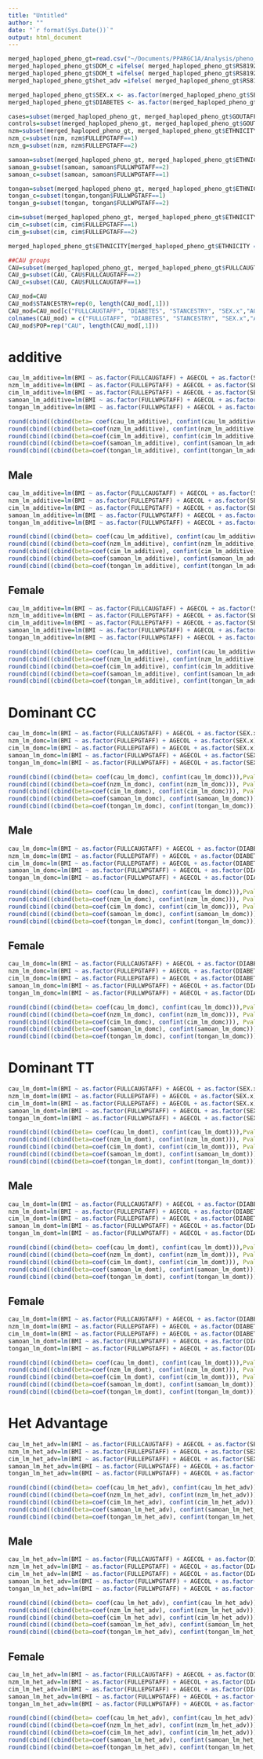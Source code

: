 ```yaml
---
title: "Untitled"
author: ""
date: "`r format(Sys.Date())`"
output: html_document
--- 
```


```r
merged_haploped_pheno_gt=read.csv("~/Documents/PPARGC1A/Analysis/pheno_gt_ato_g.csv", header=TRUE, sep="\t")
merged_haploped_pheno_gt$DOM_c =ifelse( merged_haploped_pheno_gt$RS8192678_CC1_CT2_TT3 ==1 | merged_haploped_pheno_gt$RS8192678_CC1_CT2_TT3 ==2 , 1, 0)
merged_haploped_pheno_gt$DOM_t =ifelse( merged_haploped_pheno_gt$RS8192678_CC1_CT2_TT3 ==3 | merged_haploped_pheno_gt$RS8192678_CC1_CT2_TT3 ==2 , 1, 0)
merged_haploped_pheno_gt$het_adv =ifelse( merged_haploped_pheno_gt$RS8192678_CC1_CT2_TT3 ==2 , 1, 0)

merged_haploped_pheno_gt$SEX.x <- as.factor(merged_haploped_pheno_gt$SEX.x)
merged_haploped_pheno_gt$DIABETES <- as.factor(merged_haploped_pheno_gt$DIABETES)

cases=subset(merged_haploped_pheno_gt, merged_haploped_pheno_gt$GOUTAFFSTAT==2)
controls=subset(merged_haploped_pheno_gt, merged_haploped_pheno_gt$GOUTAFFSTAT==1)
nzm=subset(merged_haploped_pheno_gt, merged_haploped_pheno_gt$ETHNICITY=="1.0 NZ Maori")
nzm_c=subset(nzm, nzm$FULLEPGTAFF==1)
nzm_g=subset(nzm, nzm$FULLEPGTAFF==2)

samoan=subset(merged_haploped_pheno_gt, merged_haploped_pheno_gt$ETHNICITY=="1.0 Samoan")
samoan_g=subset(samoan, samoan$FULLWPGTAFF==2)
samoan_c=subset(samoan, samoan$FULLWPGTAFF==1)

tongan=subset(merged_haploped_pheno_gt, merged_haploped_pheno_gt$ETHNICITY=="1.0 Tongan")
tongan_c=subset(tongan,tongan$FULLWPGTAFF==1)
tongan_g=subset(tongan, tongan$FULLWPGTAFF==2)

cim=subset(merged_haploped_pheno_gt, merged_haploped_pheno_gt$ETHNICITY=="1.0 CI Maori")
cim_c=subset(cim, cim$FULLEPGTAFF==1)
cim_g=subset(cim, cim$FULLEPGTAFF==2)

merged_haploped_pheno_gt$ETHNICITY[merged_haploped_pheno_gt$ETHNICITY == "1.0 Caucasain"] = "1.0 Caucasian"

##CAU groups
CAU=subset(merged_haploped_pheno_gt, merged_haploped_pheno_gt$FULLCAUGTAFF==1 | merged_haploped_pheno_gt$FULLCAUGTAFF==2)
CAU_g=subset(CAU, CAU$FULLCAUGTAFF==2)
CAU_c=subset(CAU, CAU$FULLCAUGTAFF==1)

CAU_mod=CAU
CAU_mod$STANCESTRY=rep(0, length(CAU_mod[,1]))
CAU_mod=CAU_mod[c("FULLCAUGTAFF", "DIABETES", "STANCESTRY", "SEX.x","AGECOL", "BMI", "RS8192678_CC1_CT2_TT3", "DOM_c","DOM_t", "het_adv")]
colnames(CAU_mod) = c("FULLGTAFF", "DIABETES", "STANCESTRY", "SEX.x","AGECOL", "BMI", "RS8192678_CC1_CT2_TT3", "DOM_c","DOM_t", "het_adv")
CAU_mod$POP=rep("CAU", length(CAU_mod[,1]))
```
  
# additive  
```r
cau_lm_additive=lm(BMI ~ as.factor(FULLCAUGTAFF) + AGECOL + as.factor(SEX.x) + as.factor(DIABETES) +RS8192678_CC1_CT2_TT3, data = CAU)
nzm_lm_additive=lm(BMI ~ as.factor(FULLEPGTAFF) + AGECOL + as.factor(SEX.x) + as.factor(DIABETES) +STANCESTRY+ RS8192678_CC1_CT2_TT3, data = nzm)
cim_lm_additive=lm(BMI ~ as.factor(FULLEPGTAFF) + AGECOL + as.factor(SEX.x) + as.factor(DIABETES) +STANCESTRY+ RS8192678_CC1_CT2_TT3, data = cim)
samoan_lm_additive=lm(BMI ~ as.factor(FULLWPGTAFF) + AGECOL + as.factor(SEX.x) + as.factor(DIABETES) +STANCESTRY+ RS8192678_CC1_CT2_TT3, data = samoan)
tongan_lm_additive=lm(BMI ~ as.factor(FULLWPGTAFF) + AGECOL + as.factor(SEX.x) + as.factor(DIABETES) +STANCESTRY+ RS8192678_CC1_CT2_TT3, data = tongan)

round(cbind((cbind(beta= coef(cau_lm_additive), confint(cau_lm_additive))),Pvalue= summary(cau_lm_additive)$coefficients[,4]),3)
round(cbind((cbind(beta=coef(nzm_lm_additive), confint(nzm_lm_additive))), Pvalue=summary(nzm_lm_additive)$coefficients[,4]), 3)
round(cbind((cbind(beta=coef(cim_lm_additive), confint(cim_lm_additive))), Pvalue=summary(cim_lm_additive)$coefficients[,4]), 3)
round(cbind((cbind(beta=coef(samoan_lm_additive), confint(samoan_lm_additive))), Pvalue=summary(samoan_lm_additive)$coefficients[,4]),3)
round(cbind((cbind(beta=coef(tongan_lm_additive), confint(tongan_lm_additive))), Pvalue=summary(tongan_lm_additive)$coefficients[,4]),3)
```

## Male
```r
cau_lm_additive=lm(BMI ~ as.factor(FULLCAUGTAFF) + AGECOL + as.factor(SEX.x) + as.factor(DIABETES) +RS8192678_CC1_CT2_TT3, data = CAU[CAU$SEX.x ==1, ])
nzm_lm_additive=lm(BMI ~ as.factor(FULLEPGTAFF) + AGECOL + as.factor(SEX.x) + as.factor(DIABETES) +STANCESTRY+ RS8192678_CC1_CT2_TT3, data = nzm[nzm$SEX.x ==1, ])
cim_lm_additive=lm(BMI ~ as.factor(FULLEPGTAFF) + AGECOL + as.factor(SEX.x) + as.factor(DIABETES) +STANCESTRY+ RS8192678_CC1_CT2_TT3, data = cim[cim$SEX.x ==1, ])
samoan_lm_additive=lm(BMI ~ as.factor(FULLWPGTAFF) + AGECOL + as.factor(SEX.x) + as.factor(DIABETES) +STANCESTRY+ RS8192678_CC1_CT2_TT3, data = samoan[samoan$SEX.x ==1,])
tongan_lm_additive=lm(BMI ~ as.factor(FULLWPGTAFF) + AGECOL + as.factor(SEX.x) + as.factor(DIABETES) +STANCESTRY+ RS8192678_CC1_CT2_TT3, data = tongan[tongan$SEX.x == 1,])

round(cbind((cbind(beta= coef(cau_lm_additive), confint(cau_lm_additive))),Pvalue= summary(cau_lm_additive)$coefficients[,4]),3)
round(cbind((cbind(beta=coef(nzm_lm_additive), confint(nzm_lm_additive))), Pvalue=summary(nzm_lm_additive)$coefficients[,4]), 3)
round(cbind((cbind(beta=coef(cim_lm_additive), confint(cim_lm_additive))), Pvalue=summary(cim_lm_additive)$coefficients[,4]), 3)
round(cbind((cbind(beta=coef(samoan_lm_additive), confint(samoan_lm_additive))), Pvalue=summary(samoan_lm_additive)$coefficients[,4]),3)
round(cbind((cbind(beta=coef(tongan_lm_additive), confint(tongan_lm_additive))), Pvalue=summary(tongan_lm_additive)$coefficients[,4]),3)
```

## Female
```r
cau_lm_additive=lm(BMI ~ as.factor(FULLCAUGTAFF) + AGECOL + as.factor(SEX.x) + as.factor(DIABETES) +RS8192678_CC1_CT2_TT3, data = CAU[CAU$SEX.x ==2, ])
nzm_lm_additive=lm(BMI ~ as.factor(FULLEPGTAFF) + AGECOL + as.factor(SEX.x) + as.factor(DIABETES) +STANCESTRY+ RS8192678_CC1_CT2_TT3, data = nzm[nzm$SEX.x ==2, ])
cim_lm_additive=lm(BMI ~ as.factor(FULLEPGTAFF) + AGECOL + as.factor(SEX.x) + as.factor(DIABETES) +STANCESTRY+ RS8192678_CC1_CT2_TT3, data = cim[cim$SEX.x ==2, ])
samoan_lm_additive=lm(BMI ~ as.factor(FULLWPGTAFF) + AGECOL + as.factor(SEX.x) + as.factor(DIABETES) +STANCESTRY+ RS8192678_CC1_CT2_TT3, data = samoan[samoan$SEX.x ==2,])
tongan_lm_additive=lm(BMI ~ as.factor(FULLWPGTAFF) + AGECOL + as.factor(SEX.x) + as.factor(DIABETES) +STANCESTRY+ RS8192678_CC1_CT2_TT3, data = tongan[tongan$SEX.x == 2,])

round(cbind((cbind(beta= coef(cau_lm_additive), confint(cau_lm_additive))),Pvalue= summary(cau_lm_additive)$coefficients[,4]),3)
round(cbind((cbind(beta=coef(nzm_lm_additive), confint(nzm_lm_additive))), Pvalue=summary(nzm_lm_additive)$coefficients[,4]), 3)
round(cbind((cbind(beta=coef(cim_lm_additive), confint(cim_lm_additive))), Pvalue=summary(cim_lm_additive)$coefficients[,4]), 3)
round(cbind((cbind(beta=coef(samoan_lm_additive), confint(samoan_lm_additive))), Pvalue=summary(samoan_lm_additive)$coefficients[,4]),3)
round(cbind((cbind(beta=coef(tongan_lm_additive), confint(tongan_lm_additive))), Pvalue=summary(tongan_lm_additive)$coefficients[,4]),3)
```

# Dominant CC
```r
cau_lm_domc=lm(BMI ~ as.factor(FULLCAUGTAFF) + AGECOL + as.factor(SEX.x) + as.factor(DIABETES)  + as.factor(DOM_c), CAU)
nzm_lm_domc=lm(BMI ~ as.factor(FULLEPGTAFF) + AGECOL + as.factor(SEX.x) + as.factor(DIABETES) +STANCESTRY+ as.factor(DOM_c), data = nzm)
cim_lm_domc=lm(BMI ~ as.factor(FULLEPGTAFF) + AGECOL + as.factor(SEX.x) + as.factor(DIABETES) +STANCESTRY+ as.factor(DOM_c), data = cim)
samoan_lm_domc=lm(BMI ~ as.factor(FULLWPGTAFF) + AGECOL + as.factor(SEX.x) + as.factor(DIABETES) +STANCESTRY+ as.factor(DOM_c), data = samoan)
tongan_lm_domc=lm(BMI ~ as.factor(FULLWPGTAFF) + AGECOL + as.factor(SEX.x) + as.factor(DIABETES) +STANCESTRY+ as.factor(DOM_c), data = tongan)

round(cbind((cbind(beta= coef(cau_lm_domc), confint(cau_lm_domc))),Pvalue= summary(cau_lm_domc)$coefficients[,4]),3)
round(cbind((cbind(beta=coef(nzm_lm_domc), confint(nzm_lm_domc))), Pvalue=summary(nzm_lm_domc)$coefficients[,4]), 3)
round(cbind((cbind(beta=coef(cim_lm_domc), confint(cim_lm_domc))), Pvalue=summary(cim_lm_domc)$coefficients[,4]), 3)
round(cbind((cbind(beta=coef(samoan_lm_domc), confint(samoan_lm_domc))), Pvalue=summary(samoan_lm_domc)$coefficients[,4]),3)
round(cbind((cbind(beta=coef(tongan_lm_domc), confint(tongan_lm_domc))), Pvalue=summary(tongan_lm_domc)$coefficients[,4]),3)
```

## Male
```r
cau_lm_domc=lm(BMI ~ as.factor(FULLCAUGTAFF) + AGECOL + as.factor(DIABETES)  + as.factor(DOM_c), CAU[CAU$SEX.x ==1,])
nzm_lm_domc=lm(BMI ~ as.factor(FULLEPGTAFF) + AGECOL + as.factor(DIABETES) +STANCESTRY+ as.factor(DOM_c), data = nzm[nzm$SEX.x ==1, ])
cim_lm_domc=lm(BMI ~ as.factor(FULLEPGTAFF) + AGECOL + as.factor(DIABETES) +STANCESTRY+ as.factor(DOM_c), data = cim[cim$SEX.x ==1, ])
samoan_lm_domc=lm(BMI ~ as.factor(FULLWPGTAFF) + AGECOL + as.factor(DIABETES) +STANCESTRY+ as.factor(DOM_c), data = samoan[samoan$SEX.x ==1,])
tongan_lm_domc=lm(BMI ~ as.factor(FULLWPGTAFF) + AGECOL + as.factor(DIABETES) +STANCESTRY+ as.factor(DOM_c), data = tongan[tongan$SEX.x ==1, ])

round(cbind((cbind(beta= coef(cau_lm_domc), confint(cau_lm_domc))),Pvalue= summary(cau_lm_domc)$coefficients[,4]),3)
round(cbind((cbind(beta=coef(nzm_lm_domc), confint(nzm_lm_domc))), Pvalue=summary(nzm_lm_domc)$coefficients[,4]), 3)
round(cbind((cbind(beta=coef(cim_lm_domc), confint(cim_lm_domc))), Pvalue=summary(cim_lm_domc)$coefficients[,4]), 3)
round(cbind((cbind(beta=coef(samoan_lm_domc), confint(samoan_lm_domc))), Pvalue=summary(samoan_lm_domc)$coefficients[,4]),3)
round(cbind((cbind(beta=coef(tongan_lm_domc), confint(tongan_lm_domc))), Pvalue=summary(tongan_lm_domc)$coefficients[,4]),3)
```

## Female
```r
cau_lm_domc=lm(BMI ~ as.factor(FULLCAUGTAFF) + AGECOL + as.factor(DIABETES)  + as.factor(DOM_c), CAU[CAU$SEX.x ==2,])
nzm_lm_domc=lm(BMI ~ as.factor(FULLEPGTAFF) + AGECOL + as.factor(DIABETES) +STANCESTRY+ as.factor(DOM_c), data = nzm[nzm$SEX.x ==2, ])
cim_lm_domc=lm(BMI ~ as.factor(FULLEPGTAFF) + AGECOL + as.factor(DIABETES) +STANCESTRY+ as.factor(DOM_c), data = cim[cim$SEX.x ==2, ])
samoan_lm_domc=lm(BMI ~ as.factor(FULLWPGTAFF) + AGECOL + as.factor(DIABETES) +STANCESTRY+ as.factor(DOM_c), data = samoan[samoan$SEX.x ==2,])
tongan_lm_domc=lm(BMI ~ as.factor(FULLWPGTAFF) + AGECOL + as.factor(DIABETES) +STANCESTRY+ as.factor(DOM_c), data = tongan[tongan$SEX.x ==2, ])

round(cbind((cbind(beta= coef(cau_lm_domc), confint(cau_lm_domc))),Pvalue= summary(cau_lm_domc)$coefficients[,4]),3)
round(cbind((cbind(beta=coef(nzm_lm_domc), confint(nzm_lm_domc))), Pvalue=summary(nzm_lm_domc)$coefficients[,4]), 3)
round(cbind((cbind(beta=coef(cim_lm_domc), confint(cim_lm_domc))), Pvalue=summary(cim_lm_domc)$coefficients[,4]), 3)
round(cbind((cbind(beta=coef(samoan_lm_domc), confint(samoan_lm_domc))), Pvalue=summary(samoan_lm_domc)$coefficients[,4]),3)
round(cbind((cbind(beta=coef(tongan_lm_domc), confint(tongan_lm_domc))), Pvalue=summary(tongan_lm_domc)$coefficients[,4]),3)
```

# Dominant TT
```r
cau_lm_domt=lm(BMI ~ as.factor(FULLCAUGTAFF) + AGECOL + as.factor(SEX.x) + as.factor(DIABETES)  + as.factor(DOM_t), data = CAU)
nzm_lm_domt=lm(BMI ~ as.factor(FULLEPGTAFF) + AGECOL + as.factor(SEX.x) + as.factor(DIABETES) +STANCESTRY+ as.factor(DOM_t), data = nzm)
cim_lm_domt=lm(BMI ~ as.factor(FULLEPGTAFF) + AGECOL + as.factor(SEX.x) + as.factor(DIABETES) +STANCESTRY+ as.factor(DOM_t), data = cim)
samoan_lm_domt=lm(BMI ~ as.factor(FULLWPGTAFF) + AGECOL + as.factor(SEX.x) + as.factor(DIABETES) +STANCESTRY+ as.factor(DOM_t), data=samoan)
tongan_lm_domt=lm(BMI ~ as.factor(FULLWPGTAFF) + AGECOL + as.factor(SEX.x) + as.factor(DIABETES) +STANCESTRY+ as.factor(DOM_t), data = tongan)

round(cbind((cbind(beta= coef(cau_lm_domt), confint(cau_lm_domt))),Pvalue= summary(cau_lm_domt)$coefficients[,4]),3)
round(cbind((cbind(beta=coef(nzm_lm_domt), confint(nzm_lm_domt))), Pvalue=summary(nzm_lm_domt)$coefficients[,4]), 3)
round(cbind((cbind(beta=coef(cim_lm_domt), confint(cim_lm_domt))), Pvalue=summary(cim_lm_domt)$coefficients[,4]), 3)
round(cbind((cbind(beta=coef(samoan_lm_domt), confint(samoan_lm_domt))), Pvalue=summary(samoan_lm_domt)$coefficients[,4]),3)
round(cbind((cbind(beta=coef(tongan_lm_domt), confint(tongan_lm_domt))), Pvalue=summary(tongan_lm_domt)$coefficients[,4]),3)

```

## Male
```r
cau_lm_domt=lm(BMI ~ as.factor(FULLCAUGTAFF) + AGECOL + as.factor(DIABETES)  + as.factor(DOM_t), data = CAU[CAU$SEX.x ==1, ])
nzm_lm_domt=lm(BMI ~ as.factor(FULLEPGTAFF) + AGECOL + as.factor(DIABETES) +STANCESTRY+ as.factor(DOM_t), data = nzm[nzm$SEX.x ==1, ])
cim_lm_domt=lm(BMI ~ as.factor(FULLEPGTAFF) + AGECOL + as.factor(DIABETES) +STANCESTRY+ as.factor(DOM_t), data = cim[cim$SEX.x ==1, ])
samoan_lm_domt=lm(BMI ~ as.factor(FULLWPGTAFF) + AGECOL + as.factor(DIABETES) +STANCESTRY+ as.factor(DOM_t), data=samoan[samoan$SEX.x ==1, ])
tongan_lm_domt=lm(BMI ~ as.factor(FULLWPGTAFF) + AGECOL + as.factor(DIABETES) +STANCESTRY+ as.factor(DOM_t), data = tongan[tongan$SEX.x ==1,])

round(cbind((cbind(beta= coef(cau_lm_domt), confint(cau_lm_domt))),Pvalue= summary(cau_lm_domt)$coefficients[,4]),3)
round(cbind((cbind(beta=coef(nzm_lm_domt), confint(nzm_lm_domt))), Pvalue=summary(nzm_lm_domt)$coefficients[,4]), 3)
round(cbind((cbind(beta=coef(cim_lm_domt), confint(cim_lm_domt))), Pvalue=summary(cim_lm_domt)$coefficients[,4]), 3)
round(cbind((cbind(beta=coef(samoan_lm_domt), confint(samoan_lm_domt))), Pvalue=summary(samoan_lm_domt)$coefficients[,4]),3)
round(cbind((cbind(beta=coef(tongan_lm_domt), confint(tongan_lm_domt))), Pvalue=summary(tongan_lm_domt)$coefficients[,4]),3)

```

## Female
```r
cau_lm_domt=lm(BMI ~ as.factor(FULLCAUGTAFF) + AGECOL + as.factor(DIABETES)  + as.factor(DOM_t), data = CAU[CAU$SEX.x ==2, ])
nzm_lm_domt=lm(BMI ~ as.factor(FULLEPGTAFF) + AGECOL + as.factor(DIABETES) +STANCESTRY+ as.factor(DOM_t), data = nzm[nzm$SEX.x ==2, ])
cim_lm_domt=lm(BMI ~ as.factor(FULLEPGTAFF) + AGECOL + as.factor(DIABETES) +STANCESTRY+ as.factor(DOM_t), data = cim[cim$SEX.x ==2, ])
samoan_lm_domt=lm(BMI ~ as.factor(FULLWPGTAFF) + AGECOL + as.factor(DIABETES) +STANCESTRY+ as.factor(DOM_t), data=samoan[samoan$SEX.x ==2, ])
tongan_lm_domt=lm(BMI ~ as.factor(FULLWPGTAFF) + AGECOL + as.factor(DIABETES) +STANCESTRY+ as.factor(DOM_t), data = tongan[tongan$SEX.x ==2,])

round(cbind((cbind(beta= coef(cau_lm_domt), confint(cau_lm_domt))),Pvalue= summary(cau_lm_domt)$coefficients[,4]),3)
round(cbind((cbind(beta=coef(nzm_lm_domt), confint(nzm_lm_domt))), Pvalue=summary(nzm_lm_domt)$coefficients[,4]), 3)
round(cbind((cbind(beta=coef(cim_lm_domt), confint(cim_lm_domt))), Pvalue=summary(cim_lm_domt)$coefficients[,4]), 3)
round(cbind((cbind(beta=coef(samoan_lm_domt), confint(samoan_lm_domt))), Pvalue=summary(samoan_lm_domt)$coefficients[,4]),3)
round(cbind((cbind(beta=coef(tongan_lm_domt), confint(tongan_lm_domt))), Pvalue=summary(tongan_lm_domt)$coefficients[,4]),3)

```

# Het Advantage
```r
cau_lm_het_adv=lm(BMI ~ as.factor(FULLCAUGTAFF) + AGECOL + as.factor(SEX.x) + as.factor(DIABETES)  + as.factor(het_adv), data = CAU)
nzm_lm_het_adv=lm(BMI ~ as.factor(FULLEPGTAFF) + AGECOL + as.factor(SEX.x) + as.factor(DIABETES) +STANCESTRY+ as.factor(het_adv), data = nzm)
cim_lm_het_adv=lm(BMI ~ as.factor(FULLEPGTAFF) + AGECOL + as.factor(SEX.x) + as.factor(DIABETES) +STANCESTRY+ as.factor(het_adv), data = cim)
samoan_lm_het_adv=lm(BMI ~ as.factor(FULLWPGTAFF) + AGECOL + as.factor(SEX.x) + as.factor(DIABETES) +STANCESTRY+ as.factor(het_adv), data = samoan)
tongan_lm_het_adv=lm(BMI ~ as.factor(FULLWPGTAFF) + AGECOL + as.factor(SEX.x) + as.factor(DIABETES) +STANCESTRY+ as.factor(het_adv), data = tongan)

round(cbind((cbind(beta= coef(cau_lm_het_adv), confint(cau_lm_het_adv))),Pvalue= summary(cau_lm_het_adv)$coefficients[,4]),3)
round(cbind((cbind(beta=coef(nzm_lm_het_adv), confint(nzm_lm_het_adv))), Pvalue=summary(nzm_lm_het_adv)$coefficients[,4]), 3)
round(cbind((cbind(beta=coef(cim_lm_het_adv), confint(cim_lm_het_adv))), Pvalue=summary(cim_lm_het_adv)$coefficients[,4]), 3)
round(cbind((cbind(beta=coef(samoan_lm_het_adv), confint(samoan_lm_het_adv))), Pvalue=summary(samoan_lm_het_adv)$coefficients[,4]),3)
round(cbind((cbind(beta=coef(tongan_lm_het_adv), confint(tongan_lm_het_adv))), Pvalue=summary(tongan_lm_het_adv)$coefficients[,4]),3)
```

## Male
```r
cau_lm_het_adv=lm(BMI ~ as.factor(FULLCAUGTAFF) + AGECOL + as.factor(DIABETES)  + as.factor(het_adv), data = CAU[CAU$SEX.x ==1,])
nzm_lm_het_adv=lm(BMI ~ as.factor(FULLEPGTAFF) + AGECOL + as.factor(DIABETES) +STANCESTRY+ as.factor(het_adv), data = nzm[nzm$SEX.x ==1, ])
cim_lm_het_adv=lm(BMI ~ as.factor(FULLEPGTAFF) + AGECOL + as.factor(DIABETES) +STANCESTRY+ as.factor(het_adv), data = cim[cim$SEX.x ==1, ])
samoan_lm_het_adv=lm(BMI ~ as.factor(FULLWPGTAFF) + AGECOL + as.factor(DIABETES) +STANCESTRY+ as.factor(het_adv), data = samoan[samoan$SEX.x ==1,])
tongan_lm_het_adv=lm(BMI ~ as.factor(FULLWPGTAFF) + AGECOL + as.factor(DIABETES) +STANCESTRY+ as.factor(het_adv), data = tongan[tongan$SEX.x ==1, ])

round(cbind((cbind(beta= coef(cau_lm_het_adv), confint(cau_lm_het_adv))),Pvalue= summary(cau_lm_het_adv)$coefficients[,4]),3)
round(cbind((cbind(beta=coef(nzm_lm_het_adv), confint(nzm_lm_het_adv))), Pvalue=summary(nzm_lm_het_adv)$coefficients[,4]), 3)
round(cbind((cbind(beta=coef(cim_lm_het_adv), confint(cim_lm_het_adv))), Pvalue=summary(cim_lm_het_adv)$coefficients[,4]), 3)
round(cbind((cbind(beta=coef(samoan_lm_het_adv), confint(samoan_lm_het_adv))), Pvalue=summary(samoan_lm_het_adv)$coefficients[,4]),3)
round(cbind((cbind(beta=coef(tongan_lm_het_adv), confint(tongan_lm_het_adv))), Pvalue=summary(tongan_lm_het_adv)$coefficients[,4]),3)
```

## Female
```r
cau_lm_het_adv=lm(BMI ~ as.factor(FULLCAUGTAFF) + AGECOL + as.factor(DIABETES)  + as.factor(het_adv), data = CAU[CAU$SEX.x ==2,])
nzm_lm_het_adv=lm(BMI ~ as.factor(FULLEPGTAFF) + AGECOL + as.factor(DIABETES) +STANCESTRY+ as.factor(het_adv), data = nzm[nzm$SEX.x ==2, ])
cim_lm_het_adv=lm(BMI ~ as.factor(FULLEPGTAFF) + AGECOL + as.factor(DIABETES) +STANCESTRY+ as.factor(het_adv), data = cim[cim$SEX.x ==2, ])
samoan_lm_het_adv=lm(BMI ~ as.factor(FULLWPGTAFF) + AGECOL + as.factor(DIABETES) +STANCESTRY+ as.factor(het_adv), data = samoan[samoan$SEX.x ==2,])
tongan_lm_het_adv=lm(BMI ~ as.factor(FULLWPGTAFF) + AGECOL + as.factor(DIABETES) +STANCESTRY+ as.factor(het_adv), data = tongan[tongan$SEX.x ==2, ])

round(cbind((cbind(beta= coef(cau_lm_het_adv), confint(cau_lm_het_adv))),Pvalue= summary(cau_lm_het_adv)$coefficients[,4]),3)
round(cbind((cbind(beta=coef(nzm_lm_het_adv), confint(nzm_lm_het_adv))), Pvalue=summary(nzm_lm_het_adv)$coefficients[,4]), 3)
round(cbind((cbind(beta=coef(cim_lm_het_adv), confint(cim_lm_het_adv))), Pvalue=summary(cim_lm_het_adv)$coefficients[,4]), 3)
round(cbind((cbind(beta=coef(samoan_lm_het_adv), confint(samoan_lm_het_adv))), Pvalue=summary(samoan_lm_het_adv)$coefficients[,4]),3)
round(cbind((cbind(beta=coef(tongan_lm_het_adv), confint(tongan_lm_het_adv))), Pvalue=summary(tongan_lm_het_adv)$coefficients[,4]),3)
```